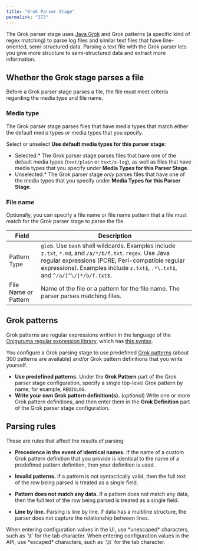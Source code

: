 ```yaml
---
title: "Grok Parser Stage"
permalink: "373"
---
```


The Grok parser stage uses [Java Grok](https://github.com/thekrakken/java-grok) and Grok patterns (a specific kind of regex matching) to parse log files and similar text files that have line-oriented, semi-structured data. Parsing a text file with the Grok parser lets you give more structure to semi-structured data and extract more information.

## Whether the Grok stage parses a file

Before a Grok parser stage parses a file, the file must meet criteria regarding the media type and file name.

### Media type

The Grok parser stage parses files that have media types that match either the default media types *or* media types that you specify.

Select or unselect **Use default media types for this parser stage**:

* Selected.* The Grok parser stage parses files that have one of the default media types (`text/plain` or `text/x-log`), as well as files that have media types that you specify under **Media Types for this Parser Stage**.
* Unselected.* The Grok parser stage *only* parses files that have one of the media types that you specify under **Media Types for this Parser Stage**.

### File name

Optionally, you can specify a file name or file name pattern that a file must match for the Grok parser stage to parse the file.

| Field | Description |
| --- | --- |
| Pattern Type | `glob`. Use `bash` shell wildcards. Examples include `z.txt`, `*.md`, and `/a/*/b/f.txt`.  `regex`. Use Java regular expressions (PCRE; Perl-compatible regular expressions). Examples include `z.txt$`, `.*\.txt$`, and `^/a/[^\/]*/b/f.txt$`. |
| File Name or Pattern | Name of the file or a pattern for the file name. The parser parses matching files. |

## Grok patterns

Grok patterns are regular expressions written in the language of the [Oniguruma regular expression library](https://github.com/kkos/oniguruma), which has [this syntax](https://github.com/kkos/oniguruma/blob/master/doc/RE).

You configure a Grok parsing stage to use predefined [Grok patterns](/fusion-server/4.2/379/grok-patterns) (about 300 patterns are available) and/or Grok pattern definitions that you write yourself.

* **Use predefined patterns.** Under the **Grok Pattern** part of the Grok parser stage configuration, specify a single top-level Grok pattern by name, for example, `REDISLOG`.
* **Write your own Grok pattern definition(s).** (*optional*) Write one or more Grok pattern definitions, and then enter them in the **Grok Definition** part of the Grok parser stage configuration.

## Parsing rules

These are rules that affect the results of parsing:

* **Precedence in the event of identical names.** If the name of a custom Grok pattern definition that you provide is identical to the name of a predefined pattern definition, then your definition is used.
* **Invalid patterns.** If a pattern is not syntactically valid, then the full text of the row being parsed is treated as a single field.

* **Pattern does not match any data.** If a pattern does not match any data, then the full text of the row being parsed is treated as a single field.
* **Line by line.** Parsing is line by line. If data has a multiline structure, the parser does not capture the relationship between lines.

<Tip>
When entering configuration values in the UI, use *unescaped* characters, such as `\t` for the tab character. When entering configuration values in the API, use *escaped* characters, such as `\\t` for the tab character.
</Tip>


<SchemaParamFields schema={schema}/>
